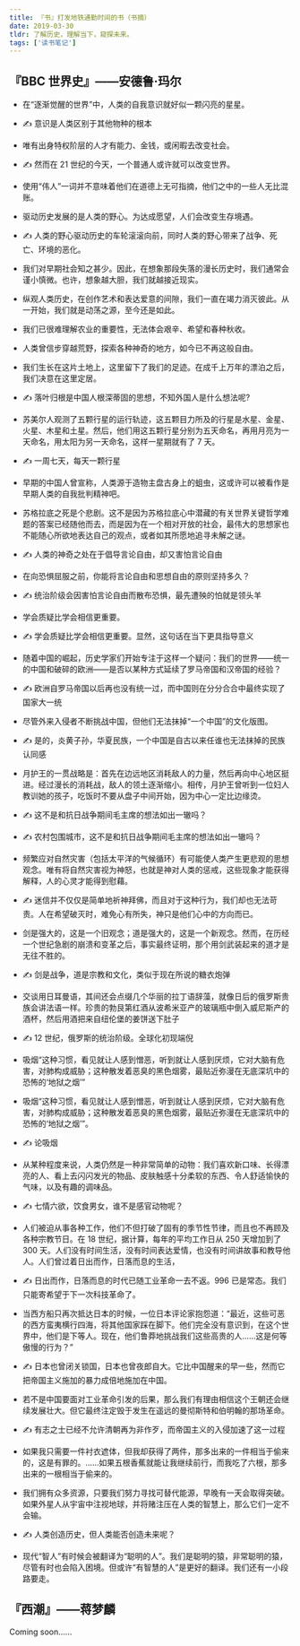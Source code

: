 ```yaml
---
title: 『书』打发地铁通勤时间的书（书摘）
date: 2019-03-30
tldr: 了解历史，理解当下，窥探未来。
tags: ['读书笔记']
---
```


## 『BBC 世界史』——安德鲁·玛尔

- 在“逐渐觉醒的世界”中，人类的自我意识就好似一颗闪亮的星星。

- ✍️ 意识是人类区别于其他物种的根本

- 唯有出身特权阶层的人才有能力、金钱，或闲暇去改变社会。

- ✍️ 然而在 21 世纪的今天，一个普通人或许就可以改变世界。

- 使用“伟人”一词并不意味着他们在道德上无可指摘，他们之中的一些人无比混账。

- 驱动历史发展的是人类的野心。为达成愿望，人们会改变生存境遇。

- ✍️ 人类的野心驱动历史的车轮滚滚向前，同时人类的野心带来了战争、死亡、环境的恶化。

- 我们对早期社会知之甚少。因此，在想象那段失落的漫长历史时，我们通常会谨小慎微。也许，想象越大胆，我们就越接近现实。

- 纵观人类历史，在创作艺术和表达爱意的间隙，我们一直在竭力消灭彼此。从一开始，我们就是动荡之源，至今还是如此。

- 我们已很难理解农业的重要性，无法体会艰辛、希望和春种秋收。

- 人类曾信步穿越荒野，探索各种神奇的地方，如今已不再这般自由。

- 我们生长在这片土地上，这里留下了我们的足迹。在成千上万年的漂泊之后，我们决意在这里定居。

- ✍️ 落叶归根是中国人根深蒂固的思想，不知外国人是什么想法呢?

- 苏美尔人观测了五颗行星的运行轨迹，这五颗目力所及的行星是水星、金星、火星、木星和土星。然后，他们用这五颗行星分别为五天命名，再用月亮为一天命名，用太阳为另一天命名，这样一星期就有了 7 天。

- ✍️ 一周七天，每天一颗行星

- 早期的中国人曾宣称，人类源于造物主盘古身上的蛆虫，这或许可以被看作是早期人类的自我批判精神吧。

- 苏格拉底之死是个悲剧。这不是因为苏格拉底心中潜藏的有关世界关键哲学难题的答案已经随他而去，而是因为在一个相对开放的社会，最伟大的思想家也不能随心所欲地表达自己的观点，或者如其所愿地追寻未解之谜。

- ✍️ 人类的神奇之处在于倡导言论自由，却又害怕言论自由

- 在向恐惧屈服之前，你能将言论自由和思想自由的原则坚持多久？

- ✍️ 统治阶级会因害怕言论自由而散布恐惧，最先遭殃的怕就是领头羊

- 学会质疑比学会相信更重要。

- ✍️ 学会质疑比学会相信更重要。显然，这句话在当下更具指导意义

- 随着中国的崛起，历史学家们开始专注于这样一个疑问：我们的世界——统一的中国和破碎的欧洲——是否以某种方式延续了罗马帝国和汉帝国的经验？

- ✍️ 欧洲自罗马帝国以后再也没有统一过，而中国则在分分合合中最终实现了国家大一统

- 尽管外来入侵者不断挑战中国，但他们无法抹掉“一个中国”的文化版图。

- ✍️ 是的，炎黄子孙，华夏民族，一个中国是自古以来任谁也无法抹掉的民族认同感

- 月护王的一贯战略是：首先在边远地区消耗敌人的力量，然后再向中心地区挺进。经过漫长的消耗战，敌人的领土逐渐缩小。相传，月护王曾听到一位妇人教训她的孩子，吃饭时不要从盘子中间开始，因为中心一定比边缘烫。

- ✍️ 这不是和抗日战争期间毛主席的想法如出一辙吗？

- ✍️ 农村包围城市，这不是和抗日战争期间毛主席的想法如出一辙吗？

- 频繁应对自然灾害（包括太平洋的气候循环）有可能使人类产生更悲观的思想观念。唯有将自然灾害视为神怒，也就是神对人类的惩戒，这些现象才能获得解释，人的心灵才能得到慰藉。

- ✍️ 迷信并不仅仅是简单地祈神拜佛，而且对于这种行为，我们却也无法苛责。人在希望破灭时，难免心有所失，神只是他们心中的方向而已。

- 剑是强大的，这是一个旧观念；道是强大的，这是一个新观念。然而，在历经一个世纪急剧的崩溃和变革之后，事实最终证明，那个用剑武装起来的道才是无往不胜的。

- ✍️ 剑是战争，道是宗教和文化，类似于现在所说的糖衣炮弹

- 交谈用日耳曼语，其间还会点缀几个华丽的拉丁语辞藻，就像日后的俄罗斯贵族会讲法语一样。珍贵的勃艮第红酒从波希米亚产的玻璃瓶中倒入威尼斯产的酒杯，然后用酒把来自纽伦堡的姜饼送下肚子

- ✍️ 12 世纪，俄罗斯的统治阶级。全球化初现端倪

- 吸烟“这种习惯，看见就让人感到憎恶，听到就让人感到厌烦，它对大脑有危害，对肺构成威胁；这种散发着恶臭的黑色烟雾，最贴近弥漫在无底深坑中的恐怖的‘地狱之烟’”

- 吸烟“这种习惯，看见就让人感到憎恶，听到就让人感到厌烦，它对大脑有危害，对肺构成威胁；这种散发着恶臭的黑色烟雾，最贴近弥漫在无底深坑中的恐怖的‘地狱之烟’”。

- ✍️ 论吸烟

- 从某种程度来说，人类仍然是一种非常简单的动物：我们喜欢新口味、长得漂亮的人、看上去闪闪发光的物品、皮肤触感十分柔软的东西、令人舒适愉快的气味，以及有趣的调味品。

- ✍️ 七情六欲，饮食男女，谁不是感官动物呢？

- 人们被迫从事各种工作，他们不但打破了固有的季节性节律，而且也不再顾及各种宗教节日。在 18 世纪，据计算，每年的平均工作日从 250 天增加到了 300 天。人们没有时间生活，没有时间表达爱情，也没有时间讲故事和教导他人。人们曾过着日出而作，日落而息的生活，

- ✍️ 日出而作，日落而息的时代已随工业革命一去不返。996 已是常态。我们只能寄希望于下一次科技革命了。

- 当西方船只再次抵达日本的时候，一位日本评论家抱怨道：“最近，这些可恶的西方蛮夷横行四海，将其他国家踩在脚下。他们完全没有意识到，在这个世界中，他们是下等人。现在，他们鲁莽地挑战我们这些高贵的人……这是何等傲慢的行为？”

- ✍️ 日本也曾闭关锁国，日本也曾夜郎自大。它比中国醒来的早一些，然而它把帝国主义施加的暴力成倍地施加在中国。

- 若不是中国要面对工业革命引发的后果，那么我们有理由相信这个王朝还会继续发展壮大。但它最终注定毁于发生在遥远的曼彻斯特和伯明翰的那场革命。

- ✍️ 有志之士已经不允许清朝再为非作歹，而帝国主义的入侵加速了这一过程

- 如果我只需要一件衬衣遮体，但我却获得了两件，那多出来的一件相当于偷来的，这是有罪的。……如果五根香蕉就能让我继续前行，而我吃了六根，那多出来的一根相当于偷来的。

- 我们拥有众多资源，只要我们努力寻找可替代能源，早晚有一天会取得突破。如果外星人从宇宙中注视地球，并将赌注压在人类的智慧上，那么它们一定不会输。

- ✍️ 人类创造历史，但人类能否创造未来呢？

- 现代“智人”有时候会被翻译为“聪明的人”。我们是聪明的猿，非常聪明的猿，尽管有时也会陷入困境。但或许“有智慧的人”是更好的翻译。我们还有一小段路要走。

## 『西潮』——蒋梦麟

Coming soon......
